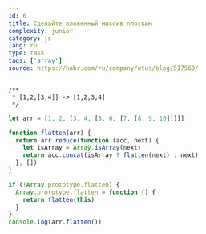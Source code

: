 ```yaml
---
id: 6
title: Сделайте вложенный массив плоским
complexity: junior
category: js
lang: ru
type: task
tags: ['array']
source: https://habr.com/ru/company/otus/blog/517560/
---
```


```jx example
/**
 * [1,2,[3,4]] -> [1,2,3,4]
 */
```

```js
let arr = [1, 2, [3, 4, [5, 6, [7, [8, 9, 10]]]]]

function flatten(arr) {
  return arr.reduce(function (acc, next) {
    let isArray = Array.isArray(next)
    return acc.concat(isArray ? flatten(next) : next)
  }, [])
}

if (!Array.prototype.flatten) {
  Array.prototype.flatten = function () {
    return flatten(this)
  }
}
console.log(arr.flatten())
```
